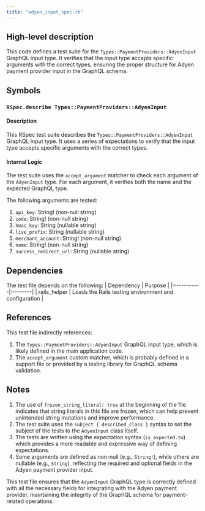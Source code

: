 ```yaml
---
title: "adyen_input_spec.rb"
---
```


## High-level description
This code defines a test suite for the `Types::PaymentProviders::AdyenInput` GraphQL input type. It verifies that the input type accepts specific arguments with the correct types, ensuring the proper structure for Adyen payment provider input in the GraphQL schema.

## Symbols

### `RSpec.describe Types::PaymentProviders::AdyenInput`
#### Description
This RSpec test suite describes the `Types::PaymentProviders::AdyenInput` GraphQL input type. It uses a series of expectations to verify that the input type accepts specific arguments with the correct types.

#### Internal Logic
The test suite uses the `accept_argument` matcher to check each argument of the `AdyenInput` type. For each argument, it verifies both the name and the expected GraphQL type.

The following arguments are tested:
1. `api_key`: String! (non-null string)
2. `code`: String! (non-null string)
3. `hmac_key`: String (nullable string)
4. `live_prefix`: String (nullable string)
5. `merchant_account`: String! (non-null string)
6. `name`: String! (non-null string)
7. `success_redirect_url`: String (nullable string)

## Dependencies
The test file depends on the following:
| Dependency | Purpose |
|:-----------|:--------|
| rails_helper | Loads the Rails testing environment and configuration |

## References
This test file indirectly references:
1. The `Types::PaymentProviders::AdyenInput` GraphQL input type, which is likely defined in the main application code.
2. The `accept_argument` custom matcher, which is probably defined in a support file or provided by a testing library for GraphQL schema validation.

## Notes
1. The use of `frozen_string_literal: true` at the beginning of the file indicates that string literals in this file are frozen, which can help prevent unintended string mutations and improve performance.
2. The test suite uses the `subject { described_class }` syntax to set the subject of the tests to the `AdyenInput` class itself.
3. The tests are written using the expectation syntax (`is_expected.to`) which provides a more readable and expressive way of defining expectations.
4. Some arguments are defined as non-null (e.g., `String!`), while others are nullable (e.g., `String`), reflecting the required and optional fields in the Adyen payment provider input.

This test file ensures that the `AdyenInput` GraphQL type is correctly defined with all the necessary fields for integrating with the Adyen payment provider, maintaining the integrity of the GraphQL schema for payment-related operations.